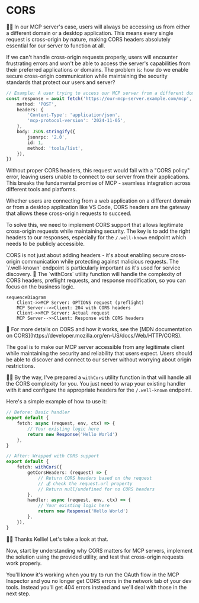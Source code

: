 # CORS

<EpicVideo url="https://www.epicai.pro/workshops/day-7-8-mcp-auth/cors-fibqe" />

👨‍💼 In our MCP server's case, users will always be accessing us from either a different domain or a desktop application. This means every single request is cross-origin by nature, making CORS headers absolutely essential for our server to function at all.

If we can't handle cross-origin requests properly, users will encounter frustrating errors and won't be able to access the server's capabilities from their preferred applications or domains. The problem is: how do we enable secure cross-origin communication while maintaining the security standards that protect our users and server?

```ts
// Example: A user trying to access our MCP server from a different domain
const response = await fetch('https://our-mcp-server.example.com/mcp', {
	method: 'POST',
	headers: {
		'Content-Type': 'application/json',
		'mcp-protocol-version': '2024-11-05',
	},
	body: JSON.stringify({
		jsonrpc: '2.0',
		id: 1,
		method: 'tools/list',
	}),
})
```

Without proper CORS headers, this request would fail with a "CORS policy" error, leaving users unable to connect to our server from their applications. This breaks the fundamental promise of MCP - seamless integration across different tools and platforms.

Whether users are connecting from a web application on a different domain or from a desktop application like VS Code, CORS headers are the gateway that allows these cross-origin requests to succeed.

To solve this, we need to implement CORS support that allows legitimate cross-origin requests while maintaining security. The key is to add the right headers to our responses, especially for the `/.well-known` endpoint which needs to be publicly accessible.

<callout-warning class="important">
	CORS is not just about adding headers - it's about enabling secure
	cross-origin communication while protecting against malicious requests. The
	`/.well-known` endpoint is particularly important as it's used for service
	discovery.
</callout-warning>

<callout-info>
	🚀 The `withCors` utility function will handle the complexity of CORS headers,
	preflight requests, and response modification, so you can focus on the
	business logic.
</callout-info>

```mermaid
sequenceDiagram
    Client->>MCP Server: OPTIONS request (preflight)
    MCP Server-->>Client: 204 with CORS headers
    Client->>MCP Server: Actual request
    MCP Server-->>Client: Response with CORS headers
```

<callout-muted>
	📜 For more details on CORS and how it works, see the [MDN documentation on
	CORS](https://developer.mozilla.org/en-US/docs/Web/HTTP/CORS).
</callout-muted>

The goal is to make our MCP server accessible from any legitimate client while maintaining the security and reliability that users expect. Users should be able to discover and connect to our server without worrying about origin restrictions.

🧝‍♀️ By the way, I've prepared a `withCors` utility function in <InlineFile file="src/utils.ts" /> that will handle all the CORS complexity for you. You just need to wrap your existing handler with it and configure the appropriate headers for the `/.well-known` endpoint.

Here's a simple example of how to use it:

```ts
// Before: Basic handler
export default {
	fetch: async (request, env, ctx) => {
		// Your existing logic here
		return new Response('Hello World')
	},
}

// After: Wrapped with CORS support
export default {
	fetch: withCors({
		getCorsHeaders: (request) => {
			// Return CORS headers based on the request
			// 💰 check the request.url property
			// Return null/undefined for no CORS headers
		},
		handler: async (request, env, ctx) => {
			// Your existing logic here
			return new Response('Hello World')
		},
	}),
}
```

👨‍💼 Thanks Kellie! Let's take a look at that.

Now, start by understanding why CORS matters for MCP servers, implement the solution using the provided utility, and test that cross-origin requests work properly.

You'll know it's working when you try to run the OAuth flow in the MCP Inspector and you no longer get CORS errors in the network tab of your dev tools. Instead you'll get 404 errors instead and we'll deal with those in the next step.
